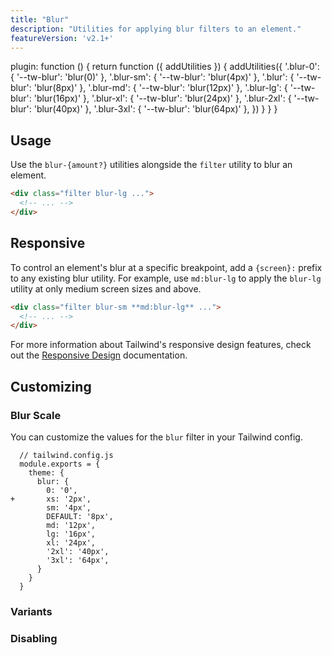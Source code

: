 ```yaml
---
title: "Blur"
description: "Utilities for applying blur filters to an element."
featureVersion: 'v2.1+'
---
```



  plugin: function () {
    return function ({ addUtilities }) {
      addUtilities({
        '.blur-0': { '--tw-blur': 'blur(0)' },
        '.blur-sm': { '--tw-blur': 'blur(4px)' },
        '.blur': { '--tw-blur': 'blur(8px)' },
        '.blur-md': { '--tw-blur': 'blur(12px)' },
        '.blur-lg': { '--tw-blur': 'blur(16px)' },
        '.blur-xl': { '--tw-blur': 'blur(24px)' },
        '.blur-2xl': { '--tw-blur': 'blur(40px)' },
        '.blur-3xl': { '--tw-blur': 'blur(64px)' },
      })
    }
  }
}

## Usage

Use the `blur-{amount?}` utilities alongside the `filter` utility to blur an element.

```html
<div class="filter blur-lg ...">
  <!-- ... -->
</div>
```

## Responsive

To control an element's blur at a specific breakpoint, add a `{screen}:` prefix to any existing blur utility. For example, use `md:blur-lg` to apply the `blur-lg` utility at only medium screen sizes and above.

```html
<div class="filter blur-sm **md:blur-lg** ...">
  <!-- ... -->
</div>
```

For more information about Tailwind's responsive design features, check out the [Responsive Design](/docs/responsive-design) documentation.

## Customizing

### Blur Scale

You can customize the values for the `blur` filter in your Tailwind config.

```diff-js
  // tailwind.config.js
  module.exports = {
    theme: {
      blur: {
        0: '0',
+       xs: '2px',
        sm: '4px',
        DEFAULT: '8px',
        md: '12px',
        lg: '16px',
        xl: '24px',
        '2xl': '40px',
        '3xl': '64px',
      }
    }
  }
```

### Variants

<Variants plugin="blur" name="blur" />

### Disabling

<Disabling plugin="blur" name="blur" />
